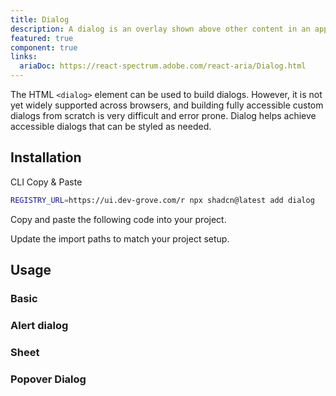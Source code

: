 ```yaml
---
title: Dialog
description: A dialog is an overlay shown above other content in an application.
featured: true
component: true
links:
  ariaDoc: https://react-spectrum.adobe.com/react-aria/Dialog.html
---
```


The HTML `<dialog>` element can be used to build dialogs. However, it is not yet widely supported across browsers, and building fully accessible custom dialogs from scratch is very difficult and error prone. Dialog helps achieve accessible dialogs that can be styled as needed.

<ComponentPreview name="dialog-demo" />

## Installation

<Tabs defaultValue="cli">

<TabsList>
  <TabsTrigger value="cli">CLI</TabsTrigger>
  <TabsTrigger value="manual">Copy & Paste</TabsTrigger>
</TabsList>

<TabsContent value="cli">

```bash
REGISTRY_URL=https://ui.dev-grove.com/r npx shadcn@latest add dialog
```

</TabsContent>

<TabsContent value="manual">

<Steps>

<Step>Copy and paste the following code into your project.</Step>

<ComponentSource name="dialog" />

<Step>Update the import paths to match your project setup.</Step>

</Steps>

</TabsContent>

</Tabs>

## Usage

### Basic

<ComponentPreview name="dialog-demo" />

### Alert dialog

<ComponentPreview name="dialog-alert-demo" />

### Sheet

<ComponentPreview name="dialog-sheet" />

### Popover Dialog

<ComponentPreview name="dialog-popover" />
